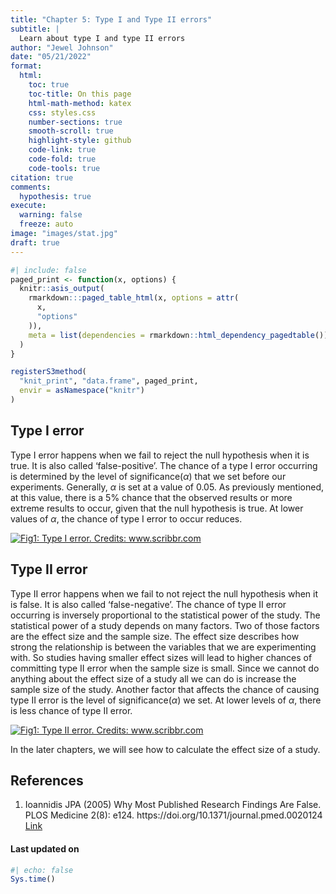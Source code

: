 ```yaml
---
title: "Chapter 5: Type I and Type II errors"
subtitle: |
  Learn about type I and type II errors
author: "Jewel Johnson"
date: "05/21/2022"
format:
  html:
    toc: true
    toc-title: On this page
    html-math-method: katex
    css: styles.css
    number-sections: true
    smooth-scroll: true
    highlight-style: github
    code-link: true
    code-fold: true
    code-tools: true
citation: true
comments:
  hypothesis: true
execute: 
  warning: false
  freeze: auto
image: "images/stat.jpg"
draft: true
---
```


```r
#| include: false
paged_print <- function(x, options) {
  knitr::asis_output(
    rmarkdown:::paged_table_html(x, options = attr(
      x,
      "options"
    )),
    meta = list(dependencies = rmarkdown::html_dependency_pagedtable())
  )
}

registerS3method(
  "knit_print", "data.frame", paged_print,
  envir = asNamespace("knitr")
)
```

## Type I error

Type I error happens when we fail to reject the null hypothesis when it is true. It is also called 'false-positive'. The chance of a type I error occurring is determined by the level of significance($\alpha$) that we set before our experiments. Generally, $\alpha$ is set at a value of 0.05. As previously mentioned, at this value, there is a 5% chance that the observed results or more extreme results to occur, given that the null hypothesis is true. At lower values of $\alpha$, the chance of type I error to occur reduces.

[![Fig1: Type I error. Credits: www.scribbr.com](https://cdn.scribbr.com/wp-content/uploads/2021/01/type-i-error-rate.png)](https://www.scribbr.com/statistics/type-i-and-type-ii-errors/)

## Type II error

Type II error happens when we fail to not reject the null hypothesis when it is false. It is also called 'false-negative'. The chance of type II error occurring is inversely proportional to the statistical power of the study. The statistical power of a study depends on many factors. Two of those factors are the effect size and the sample size. The effect size describes how strong the relationship is between the variables that we are experimenting with. So studies having smaller effect sizes will lead to higher chances of committing type II error when the sample size is small. Since we cannot do anything about the effect size of a study all we can do is increase the sample size of the study. Another factor that affects the chance of causing type II error is the level of significance($\alpha$) we set. At lower levels of $\alpha$, there is less chance of type II error.

[![Fig1: Type II error. Credits: www.scribbr.com](https://cdn.scribbr.com/wp-content/uploads/2021/01/type-ii-error-rate.png)](https://www.scribbr.com/statistics/type-i-and-type-ii-errors/)

In the later chapters, we will see how to calculate the effect size of a study.

## References

1.  Ioannidis JPA (2005) Why Most Published Research Findings Are False. PLOS Medicine 2(8): e124. https://doi.org/10.1371/journal.pmed.0020124 [Link](https://journals.plos.org/plosmedicine/article?id=10.1371/journal.pmed.0020124)

#### Last updated on {.unnumbered .unlisted}

```r
#| echo: false
Sys.time()
```

<a hidden href="https://info.flagcounter.com/ynrK"><img src="https://s11.flagcounter.com/count2/ynrK/bg_000000/txt_FFFFFF/border_F0F0F0/columns_5/maxflags_25/viewers_0/labels_1/pageviews_1/flags_0/percent_0/" alt="Flag Counter" border="0"/></a>
